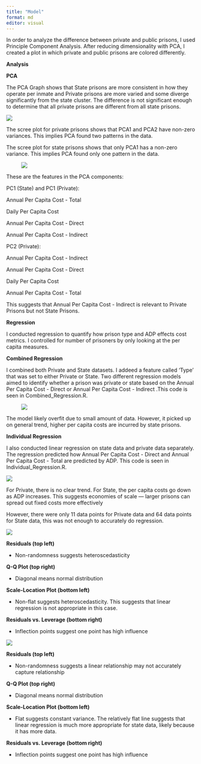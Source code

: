 ```yaml
---
title: "Model"
format: md
editor: visual
---
```


In order to analyze the difference between private and public prisons, I used Principle Component Analysis. After reducing dimensionality with PCA, I created a plot in which private and public prisons are colored differently.

**Analysis**

**PCA**

The PCA Graph shows that State prisons are more consistent in how they operate per inmate and Private prisons are more varied and some diverge significantly from the state cluster. The difference is not significant enough to determine that all private prisons are different from all state prisons.

![](images/PCA_Plot.png)

The scree plot for private prisons shows that PCA1 and PCA2 have non-zero variances. This implies PCA found two patterns in the data.

The scree plot for state prisons shows that only PCA1 has a non-zero variance. This implies PCA found only one pattern in the data.

![![](images/Scree_Plot_State.png)](images/Scree_Plot_Private.png)

These are the features in the PCA components:

PC1 (State) and PC1 (Private):

Annual Per Capita Cost - Total

Daily Per Capita Cost

Annual Per Capita Cost - Direct

Annual Per Capita Cost - Indirect

PC2 (Private):

Annual Per Capita Cost - Indirect

Annual Per Capita Cost - Direct

Daily Per Capita Cost

Annual Per Capita Cost - Total

This suggests that Annual Per Capita Cost - Indirect is relevant to Private Prisons but not State Prisons.

**Regression**

I conducted regression to quantify how prison type and ADP effects cost metrics. I controlled for number of prisoners by only looking at the per capita measures.

**Combined Regression**

I combined both Private and State datasets. I addeed a feature called 'Type' that was set to either Private or State. Two different regression models aimed to identify whether a prison was private or state based on the Annual Per Capita Cost - Direct or Annual Per Capita Cost - Indirect .This code is seen in Combined_Regression.R.

![![](images/Indirect_Cost_Regression.png)](images/Direct_Cost_Regression.png)

The model likely overfit due to small amount of data. However, it picked up on general trend, higher per capita costs are incurred by state prisons. 

**Individual Regression**

I also conducted linear regression on state data and private data separately. The regression predicted how Annual Per Capita Cost - Direct and Annual Per Capita Cost - Total are predicted by ADP. This code is seen in Individual_Regression.R.

![](images/individual_regression_plot1.png)

For Private, there is no clear trend. For State, the per capita costs go down as ADP increases. This suggests economies of scale — larger prisons can spread out fixed costs more effectively 

However, there were only 11 data points for Private data and 64 data points for State data, this was not enough to accurately do regression.

![](images/individual_regression_plot2.png)

**Residuals (top left)**

-   Non-randomness suggests heteroscedasticity

**Q-Q Plot (top right)**

-   Diagonal means normal distribution

**Scale-Location Plot (bottom left)**

-   Non-flat suggests heteroscedasticity. This suggests that linear regression is not appropriate in this case.

**Residuals vs. Leverage (bottom right)**

-   Inflection points suggest one point has high influence

![](images/individual_regression_plot3.png)

**Residuals (top left)**

-   Non-randomness suggests a linear relationship may not accurately capture relationship

**Q-Q Plot (top right)**

-   Diagonal means normal distribution

**Scale-Location Plot (bottom left)**

-   Flat suggests constant variance. The relatively flat line suggests that linear regression is much more appropriate for state data, likely because it has more data.

**Residuals vs. Leverage (bottom right)**

-   Inflection points suggest one point has high influence
